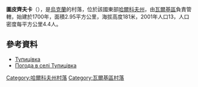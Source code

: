 {{coord|49|48|6|N|35|33|53|E|scale:100000_region:UA|display=title}}

'''圖皮齊夫卡'''（{{lang-uk|Тупицівка}}），是[[烏克蘭|烏克蘭]]的村落，位於該國東部[[哈爾科夫州|哈爾科夫州]]，由[[瓦爾基區|瓦爾基區]]負責管轄，始建於1700年，面積2.95平方公里，海拔高度181米，2001年人口13，人口密度每平方公里4.4人。

==參考資料==
*[http://gska2.rada.gov.ua/pls/z7502/A005?rdat1=09.01.2009&rf7571=32549 Тупицівка]{{dead link|date=2017年12月 |bot=InternetArchiveBot |fix-attempted=yes }}
* [http://weather.in.ua/ua/har'kovskaja/26628 Погода в селі Тупицівка] {{Wayback|url=http://weather.in.ua/ua/har'kovskaja/26628 |date=20160323040026 }}

{{DEFAULTSORT:Тупицівка}}
[[Category:哈爾科夫州村落|Category:哈爾科夫州村落]]
[[Category:瓦爾基區村落|Category:瓦爾基區村落]]


{{Kharkiv-geo-stub}}